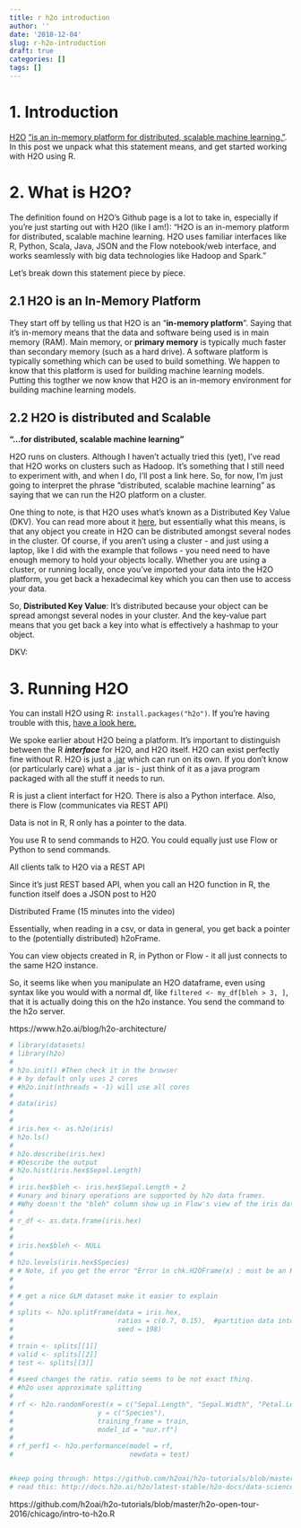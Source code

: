 ```yaml
---
title: r h2o introduction
author: ''
date: '2018-12-04'
slug: r-h2o-introduction
draft: true
categories: []
tags: []
---
```


# 1. Introduction
[H2O](https://www.h2o.ai/) ["is an in-memory platform for distributed, scalable machine learning."](https://github.com/h2oai/h2o-3). In this post we unpack what this statement means, and get started working with H2O using R.

# 2. What is H2O?

The definition found on H2O's Github page is a lot to take in, especially if you're just starting out with H2O (like I am!): "H2O is an in-memory platform for distributed, scalable machine learning. H2O uses familiar interfaces like R, Python, Scala, Java, JSON and the Flow notebook/web interface, and works seamlessly with big data technologies like Hadoop and Spark."

Let's break down this statement piece by piece.

## 2.1 H2O is an In-Memory Platform

They start off by telling us that H2O is an "__in-memory platform__". Saying that it's in-memory means that the data and software being used is in main memory (RAM). Main memory, or __primary memory__ is typically much faster than secondary memory (such as a hard drive). A software platform is typically something which can be used to build something. We happen to know that this platform is used for building machine learning models. Putting this togther we now know that H2O is an in-memory environment for building machine learning models.

## 2.2 H2O is distributed and Scalable

__"...for distributed, scalable machine learning"__

H2O runs on clusters. Although I haven't actually tried this (yet), I've read that H2O works on clusters such as Hadoop. It's something that I still need to experiment with, and when I do, I'll post a link here. So, for now, I'm just going to interpret the phrase "distributed, scalable machine learning" as saying that we can run the H2O platform on a cluster.

One thing to note, is that H2O uses what's known as a Distributed Key Value (DKV). You can read more about it [here](https://www.h2o.ai/blog/h2o-architecture/), but essentially what this means, is that any object you create in H2O can be distributed amongst several nodes in the cluster. Of course, if you aren't using a cluster - and just using a laptop, like I did with the example that follows - you need need to have enough memory to hold your objects locally. Whether you are using a cluster, or running locally, once you've imported your data into the H2O platform, you get back a hexadecimal key which you can then use to access your data.

So, __Distributed Key Value__: It's distributed because your object can be spread amongst several nodes in your cluster. And the key-value part means that you get back a key into what is effectively a hashmap to your object.

DKV: 

# 3. Running H2O

You can install H2O using R: `install.packages("h2o")`. If you're having trouble with this, [have a look here.](http://h2o-release.s3.amazonaws.com/h2o/rel-xia/2/index.html)

We spoke earlier about H2O being a platform. It's important to distinguish between the R ___interface___ for H2O, and H2O itself. H2O can exist perfectly fine without R. H2O is just a [.jar](https://en.wikipedia.org/wiki/JAR_(file_format)) which can run on its own. If you don't know (or particularly care) what a .jar is - just think of it as a java program packaged with all the stuff it needs to run.

R is just a client interfact for H2O. There is also a Python interface. Also, there is Flow (communicates via REST API)

Data is not in R, R only has a pointer to the data.

You use R to send commands to H2O. You could equally just use Flow or Python to send commands.

All clients talk to H2O via a REST API

Since it's just REST based API, when you call an H2O function in R, the function itself does a JSON post to H20

Distributed Frame (15 minutes into the video)

Essentially, when reading in a csv, or data in general, you get back a pointer to the (potentially distributed) h2oFrame.

You can view objects created in R, in Python or Flow - it all just connects to the same H2O instance.

So, it seems like when you manipulate an H2O dataframe, even using syntax like you would with a normal df, like  `filtered <- my_df[bleh > 3, ]`, that it is actually doing this on the h2o instance. You send the command to the h2o server.


https://www.h2o.ai/blog/h2o-architecture/

```r
# library(datasets)
# library(h2o)
# 
# h2o.init() #Then check it in the browser
# # by default only uses 2 cores
# #h2o.init(nthreads = -1) will use all cores
# 
# data(iris)
# 
# 
# iris.hex <- as.h2o(iris)  
# h2o.ls()
# 
# h2o.describe(iris.hex)
# #Describe the output
# h2o.hist(iris.hex$Sepal.Length)
# 
# iris.hex$bleh <- iris.hex$Sepal.Length + 2
# #unary and binary operations are supported by h2o data frames. 
# #Why doesn't the "bleh" column show up in Flow's view of the iris dataframe... but it does create a new dataframe with a random name which has this new column? wtf....
# 
# r_df <- as.data.frame(iris.hex)
# 
# 
# iris.hex$bleh <- NULL
# 
# h2o.levels(iris.hex$Species)
# # Note, if you get the error "Error in chk.H2OFrame(x) : must be an H2OFrame" - check that you spelled the column name correctly, case sensitive and all
# 
# 
# # get a nice GLM dataset make it easier to explain
# 
# splits <- h2o.splitFrame(data = iris.hex, 
#                          ratios = c(0.7, 0.15),  #partition data into 70%, 15%, 15% chunks
#                          seed = 198) 
# 
# train <- splits[[1]]
# valid <- splits[[2]]
# test <- splits[[3]]
# 
# #seed changes the ratio. ratio seems to be not exact thing.
# #h2o uses approximate splitting
# 
# rf <- h2o.randomForest(x = c("Sepal.Length", "Sepal.Width", "Petal.Length", "Petal.Width"), 
#                     y = c("Species"), 
#                     training_frame = train,
#                     model_id = "our.rf")
# 
# rf_perf1 <- h2o.performance(model = rf,
#                             newdata = test)


#keep going through: https://github.com/h2oai/h2o-tutorials/blob/master/h2o-open-tour-2016/chicago/intro-to-h2o.R
# read this: http://docs.h2o.ai/h2o/latest-stable/h2o-docs/data-science/drf.html

```

https://github.com/h2oai/h2o-tutorials/blob/master/h2o-open-tour-2016/chicago/intro-to-h2o.R